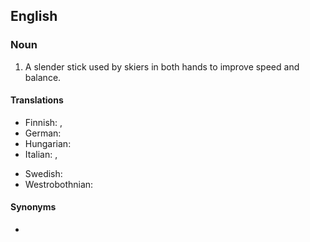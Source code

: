==English==
{{wikipedia}}

===Noun===
{{en-noun}}

# A slender stick used by skiers in both hands to improve speed and balance.

====Translations====
{{trans-top|a slender stick used by skiers}}
* Finnish: {{t+|fi|hiihtosauva}}, {{t+|fi|suksisauva}}
* German: {{t+|de|Skistock|m}}
* Hungarian: {{t|hu|síbot}}
* Italian: {{t|it|bastone da sci}}, {{t|it|racchetta da sci|f}}
{{trans-mid}}
* Swedish: {{t+|sv|skidstav|c}}
* Westrobothnian: {{t|gmq-bot|rännstav|m}}
{{trans-bottom}}

====Synonyms====
* {{l|en|ski stick}}
